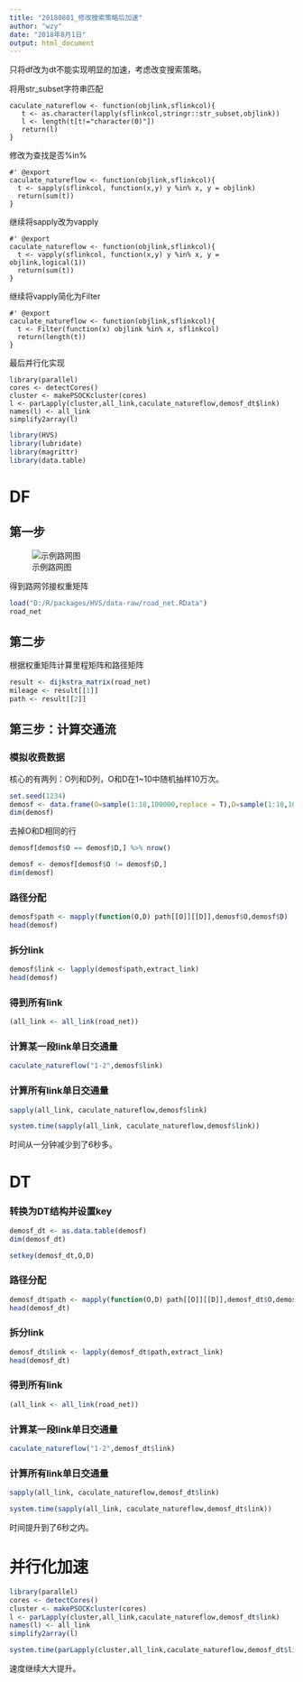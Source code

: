```yaml
---
title: "20180801_修改搜索策略后加速"
author: "wzy"
date: "2018年8月1日"
output: html_document
---
```


只将df改为dt不能实现明显的加速，考虑改变搜索策略。

将用str_subset字符串匹配

```
caculate_natureflow <- function(objlink,sflinkcol){
   t <- as.character(lapply(sflinkcol,stringr::str_subset,objlink))
   l <- length(t[t!="character(0)"])
   return(l)
}
```

修改为查找是否%in%

```
#' @export
caculate_natureflow <- function(objlink,sflinkcol){
  t <- sapply(sflinkcol, function(x,y) y %in% x, y = objlink)
  return(sum(t))
}
```

继续将sapply改为vapply

```
#' @export
caculate_natureflow <- function(objlink,sflinkcol){
  t <- vapply(sflinkcol, function(x,y) y %in% x, y = objlink,logical(1))
  return(sum(t))
}
```

继续将vapply简化为Filter

```
#' @export
caculate_natureflow <- function(objlink,sflinkcol){
  t <- Filter(function(x) objlink %in% x, sflinkcol)
  return(length(t))
}
```

最后并行化实现

```
library(parallel)
cores <- detectCores()
cluster <- makePSOCKcluster(cores)
l <- parLapply(cluster,all_link,caculate_natureflow,demosf_dt$link)
names(l) <- all_link
simplify2array(l)
```

```r
library(HVS)
library(lubridate)
library(magrittr)
library(data.table)
```

# DF

## 第一步

![示例路网图](D:\R\packages\HVS\experiments\demomap2.png)

得到路网邻接权重矩阵

```r
load("D:/R/packages/HVS/data-raw/road_net.RData")
road_net
```

## 第二步

根据权重矩阵计算里程矩阵和路径矩阵

```r
result <- dijkstra_matrix(road_net)
mileage <- result[[1]]
path <- result[[2]]
```

## 第三步：计算交通流

### 模拟收费数据

核心的有两列：O列和D列，O和D在1~10中随机抽样10万次。

```r
set.seed(1234)
demosf <- data.frame(O=sample(1:10,100000,replace = T),D=sample(1:10,100000,replace = T))
dim(demosf)
```

去掉O和D相同的行

```r
demosf[demosf$O == demosf$D,] %>% nrow()
```

```r
demosf <- demosf[demosf$O != demosf$D,]
dim(demosf)
```

### 路径分配

```r
demosf$path <- mapply(function(O,D) path[[O]][[D]],demosf$O,demosf$D)
head(demosf)
```

### 拆分link

```r
demosf$link <- lapply(demosf$path,extract_link)
head(demosf)
```

### 得到所有link

```r
(all_link <- all_link(road_net))
```

### 计算某一段link单日交通量

```r
caculate_natureflow("1-2",demosf$link)
```

### 计算所有link单日交通量

```r
sapply(all_link, caculate_natureflow,demosf$link)
```

```r
system.time(sapply(all_link, caculate_natureflow,demosf$link))
```

时间从一分钟减少到了6秒多。

# DT

### 转换为DT结构并设置key

```r
demosf_dt <- as.data.table(demosf)
dim(demosf_dt)
```

```r
setkey(demosf_dt,O,D)
```

### 路径分配

```r
demosf_dt$path <- mapply(function(O,D) path[[O]][[D]],demosf_dt$O,demosf_dt$D)
head(demosf_dt)
```

### 拆分link

```r
demosf_dt$link <- lapply(demosf_dt$path,extract_link)
head(demosf_dt)
```

### 得到所有link

```r
(all_link <- all_link(road_net))
```

### 计算某一段link单日交通量

```r
caculate_natureflow("1-2",demosf_dt$link)
```

### 计算所有link单日交通量

```r
sapply(all_link, caculate_natureflow,demosf_dt$link)
```

```r
system.time(sapply(all_link, caculate_natureflow,demosf_dt$link))
```

时间提升到了6秒之内。

# 并行化加速

```r
library(parallel)
cores <- detectCores()
cluster <- makePSOCKcluster(cores)
l <- parLapply(cluster,all_link,caculate_natureflow,demosf_dt$link)
names(l) <- all_link
simplify2array(l)
```

```r
system.time(parLapply(cluster,all_link,caculate_natureflow,demosf_dt$link))
```

速度继续大大提升。
